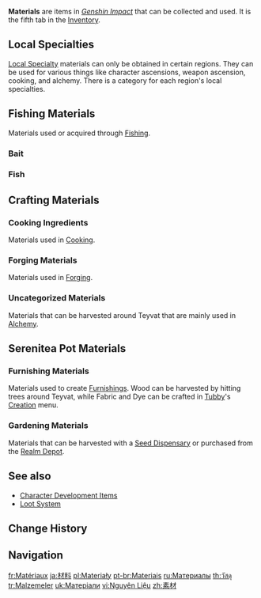{{Terminology Infobox
|image        = Icon Inventory Materials.png
|type         = Item Types
|type2        = Inventory Categories
|type3        = Archive Categories
}}
'''Materials''' are items in ''[[Genshin Impact]]'' that can be collected and used. It is the fifth tab in the [[Inventory]].

==Local Specialties==
{{Main|Local Specialties}}
[[Local Specialty]] materials can only be obtained in certain regions. They can be used for various things like character ascensions, weapon ascension, cooking, and alchemy. There is a category for each region's local specialties.
{{Items by Category List|% Local Specialties|2}}

==Fishing Materials==
Materials used or acquired through [[Fishing]].
===Bait===
{{Items by Category List|Bait|2}}

===Fish===
{{Items by Category List|Fish&Materials|2}}

==Crafting Materials==
===Cooking Ingredients===
{{Main|Cooking Ingredients}}
Materials used in [[Cooking]].
{{Items by Category List|Cooking Ingredients|2|not1=% Local Specialties}}

===Forging Materials===
Materials used in [[Forging]].
{{Items by Category List|Forging Materials|2}}

===Uncategorized Materials===
Materials that can be harvested around Teyvat that are mainly used in [[Alchemy]].
{{Items by Category List|Materials|2
|not1=% Local Specialties
|not2=Cooking Ingredients
|not3=Forging Materials
|not4=Furnishing Materials
|not5=Fishing Materials
|not6=Bait
|not7=Fish
}}

==Serenitea Pot Materials==
{{Main|Serenitea Pot Materials}}

===Furnishing Materials===
Materials used to create [[Furnishings]]. Wood can be harvested by hitting trees around Teyvat, while Fabric and Dye can be crafted in [[Tubby]]'s [[Creation]] menu.
{{Items by Category List|Furnishing Materials|2}}

===Gardening Materials===
Materials that can be harvested with a [[Seed Dispensary]] or purchased from the [[Realm Depot]].
{{Items by Category List|Gardening Materials|2|not=Event Items}}

==See also==
* [[Character Development Items]]
* [[Loot System]]

==Change History==
{{Change History|1.0}}

==Navigation==
{{Material Navbox|state=collapsed}}
{{Genshin Navbox}}
[[Category:Materials| ]]

[[fr:Matériaux]]
[[ja:材料]]
[[pl:Materiały]]
[[pt-br:Materiais]]
[[ru:Материалы]]
[[th:วัสดุ]]
[[tr:Malzemeler]]
[[uk:Матеріали]]
[[vi:Nguyên Liệu]]
[[zh:素材]]